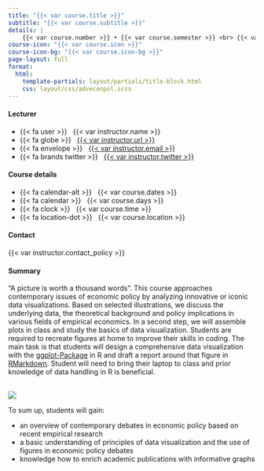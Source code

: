 ```yaml
---
title: "{{< var course.title >}}"
subtitle: "{{< var course.subtitle >}}"
details: |
    {{< var course.number >}} • {{< var course.semester >}} <br> {{< var university.name >}}
course-icon: "{{< var course.icon >}}"
course-icon-bg: "{{< var course.icon-bg >}}"
page-layout: full
format:
  html:
    template-partials: layout/partials/title-block.html
    css: layout/css/adveconpol.scss
---
```


::: {.home}

::: {.grid .course-info}

::: {.g-col-12 .g-col-sm-6 .g-col-md-4}
#### Lecturer

- {{< fa user >}} &nbsp; {{< var instructor.name >}}
- {{< fa globe >}} &nbsp; [{{< var instructor.url >}}]({{< var instructor.url >}})
- {{< fa envelope >}} &nbsp; <a href="mailto:{{< var instructor.email >}}">{{< var instructor.email >}}</a>
- {{< fa brands twitter >}} &nbsp; [{{< var instructor.twitter >}}](https://www.twitter.com/{{< var instructor.twitter >}})
:::

::: {.g-col-12 .g-col-sm-6 .g-col-md-4}
#### Course details

- {{< fa calendar-alt >}} &nbsp; {{< var course.dates >}}
- {{< fa calendar >}} &nbsp; {{< var course.days >}}
- {{< fa clock >}} &nbsp; {{< var course.time >}}
- {{< fa location-dot >}} &nbsp; {{< var course.location >}}
:::

::: {.g-col-12 .g-col-sm-6 .g-col-md-4}
#### Contact

{{< var instructor.contact_policy >}}
:::

:::


#### Summary

"A picture is worth a thousand words". This course approaches contemporary issues of economic policy by analyzing innovative or iconic data visualizations. Based on selected illustrations, we discuss the underlying data, the theoretical background and policy implications in various fields of empirical economics. In a second step, we will assemble plots in class and study the basics of data visualization. Students are required to recreate figures at home to improve their skills in coding. The main task is that students will design a comprehensive data visualization with the [ggplot-Package](https://ggplot2.tidyverse.org/index.html) in R and draft a report around that figure in [RMarkdown](https://rmarkdown.rstudio.com). Student will need to bring their laptop to class and prior knowledge of data handling in R is beneficial.

<br>
![](data/img/energy.png)
<br>

To sum up, students will gain:

::: {.summary-points}
- an overview of contemporary debates in economic policy based on recent empirical research
- a basic understanding of principles of data visualization and the use of figures in economic policy debates
- knowledge how to enrich academic publications with informative graphs
:::

:::
